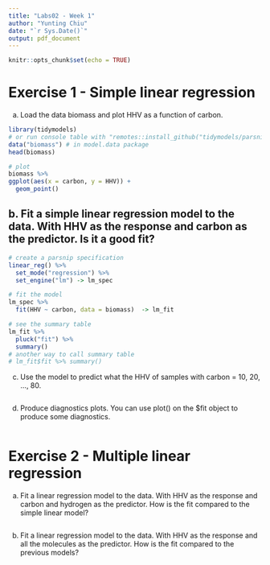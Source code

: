 ```yaml
---
title: "Labs02 - Week 1"
author: "Yunting Chiu"
date: "`r Sys.Date()`"
output: pdf_document
---
```


```r
knitr::opts_chunk$set(echo = TRUE)
```

# Exercise 1 - Simple linear regression
a. Load the data biomass and plot HHV as a function of carbon.
```r
library(tidymodels)
# or run console table with "remotes::install_github("tidymodels/parsnip")"
data("biomass") # in model.data package
head(biomass)

# plot
biomass %>%
ggplot(aes(x = carbon, y = HHV)) +
  geom_point()
```

b. Fit a simple linear regression model to the data. With HHV as the response and carbon as the predictor. Is it a good fit?
- 
```r
# create a parsnip specification
linear_reg() %>%
  set_mode("regression") %>%
  set_engine("lm") -> lm_spec

# fit the model
lm_spec %>%
  fit(HHV ~ carbon, data = biomass)  -> lm_fit

# see the summary table
lm_fit %>%
  pluck("fit") %>%
  summary()
# another way to call summary table
# lm_fit$fit %>% summary()
```

c. Use the model to predict what the HHV of samples with carbon = 10, 20, ..., 80.
```r

```

d. Produce diagnostics plots. You can use plot() on the $fit object to produce some diagnostics.
```r

```

# Exercise 2 - Multiple linear regression
a. Fit a linear regression model to the data. With HHV as the response and carbon and hydrogen as the predictor. How is the fit compared to the simple linear model?
```r

```

b. Fit a linear regression model to the data. With HHV as the response and all the molecules as the predictor. How is the fit compared to the previous models?
```r

```

